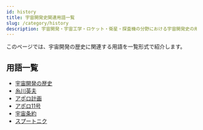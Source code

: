 ```yaml
---
id: history
title: 宇宙開発史関連用語一覧
slug: /category/history
description: 宇宙開発・宇宙工学・ロケット・衛星・探査機の分野における宇宙開発史の用語の一覧です．意味・定義・概要・説明ページへと移ることができます．
---
```



<Head>
  <script type="application/ld+json">
    {`{
      "@context": "https://schema.org",
      "@type": "DefinedTerm",
      "name": "宇宙開発史関連用語一覧",
      "inDefinedTermSet": "https://space-dev-terms.pages.dev",
      "termCode": "category/history",
      "description": "宇宙開発・宇宙工学・ロケット・衛星・探査機の分野における宇宙開発史の用語の一覧です．意味・定義・概要・説明ページへと移ることができます．",
      "url": "https://space-dev-terms.pages.dev/docs/category/history"
    }`}
  </script>
</Head>

このページでは、宇宙開発の歴史に関連する用語を一覧形式で紹介します。

## 用語一覧

- [宇宙開発の歴史](/docs/glossary/history/space-history)
- [糸川英夫](/docs/glossary/history/hideo-itokawa)
- [アポロ計画](/docs/glossary/history/apollo-program)
- [アポロ11号](/docs/glossary/history/apollo-11)
- [宇宙条約](/docs/glossary/history/outer-space-treaty)
- [スプートニク](/docs/glossary/history/sputnik)
